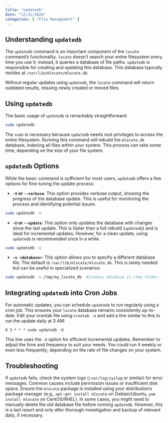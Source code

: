 ```yaml
---
title: "updatedb"
date: "12/31/2024"
categories: [ "File Management" ]
---
```

## Understanding `updatedb`

The `updatedb` command is an important component of the `locate` command's functionality.  `locate` doesn't search your entire filesystem every time you use it; instead, it queries a database of file paths. `updatedb` is responsible for creating and updating this database.  This database typically resides at `/var/lib/mlocate/mlocate.db`.

Without regular updates using `updatedb`, the `locate` command will return outdated results, missing newly created or moved files.


## Using `updatedb`

The basic usage of `updatedb` is remarkably straightforward:

```bash
sudo updatedb
```

The `sudo` is necessary because `updatedb` needs root privileges to access the entire filesystem.  Running this command will rebuild the `mlocate.db` database, indexing all files within your system.  This process can take some time, depending on the size of your file system.

##  `updatedb` Options

While the basic command is sufficient for most users, `updatedb` offers a few options for fine-tuning the update process:

* **`-V` or `--verbose`**: This option provides verbose output, showing the progress of the database update.  This is useful for monitoring the process and identifying potential issues.

```bash
sudo updatedb -V
```

* **`-U` or `--update`**: This option only updates the database with changes since the last update. This is faster than a full rebuild (`updatedb`) and is ideal for incremental updates. However, for a clean update, using `updatedb` is recommended once in a while.


```bash
sudo updatedb -U
```

* **`-o <database>`**: This option allows you to specify a different database file. The default is `/var/lib/mlocate/mlocate.db`.  This is rarely needed but can be useful in specialized scenarios.


```bash
sudo updatedb -o /tmp/my_locate_db  #Creates database in /tmp folder.  Remember to change permissions appropriately.
```


## Integrating `updatedb` into Cron Jobs

For automatic updates, you can schedule `updatedb` to run regularly using a cron job. This ensures your `locate` database remains consistently up-to-date.  Edit your crontab file using `crontab -e` and add a line similar to this to run the update daily at 3 AM:


```
0 3 * * * sudo updatedb -U
```

This line uses the `-U` option for efficient incremental updates.  Remember to adjust the time and frequency to suit your needs. You could run it weekly or even less frequently, depending on the rate of file changes on your system.


## Troubleshooting

If `updatedb` fails, check the system logs (`/var/log/syslog` or similar) for error messages.  Common causes include permission issues or insufficient disk space.  Ensure the `mlocate` package is installed using your distribution's package manager (e.g., `apt-get install mlocate` on Debian/Ubuntu, `yum install mlocate` on CentOS/RHEL).  In some cases, you might need to manually delete the old database file before running `updatedb`.  However, this is a last resort and only after thorough investigation and backup of relevant data, if necessary.

